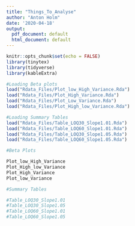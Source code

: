 ```yaml
---
title: "Things_To_Analyse"
author: "Anton Holm"
date: '2020-04-18'
output:
  pdf_document: default
  html_document: default
---
```


```r
knitr::opts_chunk$set(echo = FALSE)
library(tinytex)
library(tidyverse)
library(kableExtra)
```

```r
#Loading Beta plots
load("Rdata_Files/Plot_low_High_Variance.Rda")
load("Rdata_Files/Plot_High_Variance.Rda")
load("Rdata_Files/Plot_Low_Variance.Rda")
load("Rdata_Files/Plot_High_low_Variance.Rda")

#Loading Summary Tables
load("Rdata_Files/Table_LOQ30_Slope1.01.Rda")
load("Rdata_Files/Table_LOQ60_Slope1.01.Rda")
load("Rdata_Files/Table_LOQ30_Slope1.05.Rda")
load("Rdata_Files/Table_LOQ60_Slope1.05.Rda")
```


```r
#Beta Plots

Plot_low_High_Variance
Plot_High_low_Variance
Plot_High_Variance
Plot_low_Variance
```


```r
#Summary Tables

#Table_LOQ30_Slope1.01
#Table_LOQ30_Slope1.05
#Table_LOQ60_Slope1.01
#Table_LOQ60_Slope1.05
```